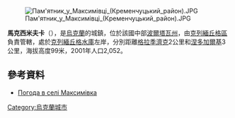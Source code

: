 [[Image:Пам'ятник_у_Максимівці_(Кременчуцький_район).JPG|right]]

{{coord|49|11|7|N|33|10|7|E|scale:100000_region:UA|display=title}}

'''馬克西米夫卡'''（{{lang-uk|Максимівка}}），是[[烏克蘭|烏克蘭]]的城鎮，位於該國中部[[波爾塔瓦州|波爾塔瓦州]]，由[[克列緬丘格區|克列緬丘格區]]負責管轄，處於[[克列緬丘格水庫|克列緬丘格水庫]]左岸，分別距離[[格拉季濟克|格拉季濟克]]2公里和[[涅多加爾基_(克列緬丘格區)|涅多加爾基]]3公里，海拔高度99米，2001年人口2,052。

==參考資料==
* [http://weather.in.ua/ua/poltavskaja/14437 Погода в селі Максимівка] {{Wayback|url=http://weather.in.ua/ua/poltavskaja/14437 |date=20160305074509 }}

{{Ukraine-geo-stub}}
[[Category:烏克蘭城市|Category:烏克蘭城市]]